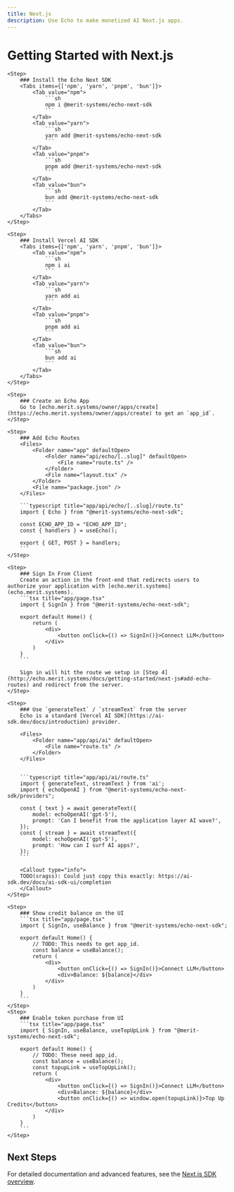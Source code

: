 ```yaml
---
title: Next.js
description: Use Echo to make monetized AI Next.js apps.
---
```



# Getting Started with Next.js

<Steps>

    <Step>
        ### Install the Echo Next SDK
        <Tabs items={['npm', 'yarn', 'pnpm', 'bun']}>
            <Tab value="npm">
                ```sh
                npm i @merit-systems/echo-next-sdk
                ```
            </Tab>
            <Tab value="yarn">
                ```sh
                yarn add @merit-systems/echo-next-sdk
                ```
            </Tab>
            <Tab value="pnpm">
                ```sh
                pnpm add @merit-systems/echo-next-sdk
                ```
            </Tab>
            <Tab value="bun">
                ```sh
                bun add @merit-systems/echo-next-sdk
                ```
            </Tab>
        </Tabs>
    </Step>

    <Step>
        ### Install Vercel AI SDK 
        <Tabs items={['npm', 'yarn', 'pnpm', 'bun']}>
            <Tab value="npm">
                ```sh
                npm i ai
                ```
            </Tab>
            <Tab value="yarn">
                ```sh
                yarn add ai
                ```
            </Tab>
            <Tab value="pnpm">
                ```sh
                pnpm add ai
                ```
            </Tab>
            <Tab value="bun">
                ```sh
                bun add ai
                ```
            </Tab>
        </Tabs>
    </Step>

    <Step>
        ### Create an Echo App
        Go to [echo.merit.systems/owner/apps/create](https://echo.merit.systems/owner/apps/create) to get an `app_id`.
    </Step>

    <Step>
        ### Add Echo Routes
        <Files>
            <Folder name="app" defaultOpen>
                <Folder name="api/echo/[..slug]" defaultOpen>
                    <File name="route.ts" />
                </Folder>
                <File name="layout.tsx" />
            </Folder>
            <File name="package.json" />
        </Files>

        ```typescript title="app/api/echo/[..slug]/route.ts"
        import { Echo } from "@merit-systems/echo-next-sdk";

        const ECHO_APP_ID = "ECHO_APP_ID";
        const { handlers } = useEcho();

        export { GET, POST } = handlers;
        ```
    </Step>

    <Step>
        ### Sign In From Client
        Create an action in the front-end that redirects users to authorize your application with [echo.merit.systems](echo.merit.systems).
        ```tsx title="app/page.tsx"
        import { SignIn } from "@merit-systems/echo-next-sdk";

        export default Home() {
            return (
                <div>
                    <button onClick={() => SignIn()}>Connect LLM</button>
                </div>
            )
        }
        ```

        Sign in will hit the route we setup in [Step 4](http://echo.merit.systems/docs/getting-started/next-js#add-echo-routes) and redirect from the server.
    </Step>

    <Step>
        ### Use `generateText` / `streamText` from the server
        Echo is a standard [Vercel AI SDK](https://ai-sdk.dev/docs/introduction) provider.

        <Files>
            <Folder name="app/api/ai" defaultOpen>
                <File name="route.ts" />
            </Folder>
        </Files>


        ```typescript title="app/api/ai/route.ts"
        import { generateText, streamText } from 'ai';
        import { echoOpenAI } from "@merit-systems/echo-next-sdk/providers";

        const { text } = await generateText({
            model: echoOpenAI('gpt-5'),
            prompt: 'Can I benefit from the application layer AI wave?',
        });
        const { stream } = await streamText({
            model: echoOpenAI('gpt-5'),
            prompt: 'How can I surf AI apps?',
        });
        ```

        <Callout type="info">
        TODO(sragss): Could just copy this exactly: https://ai-sdk.dev/docs/ai-sdk-ui/completion
        </Callout>
    </Step>

    <Step>
        ### Show credit balance on the UI
        ```tsx title="app/page.tsx"
        import { SignIn, useBalance } from "@merit-systems/echo-next-sdk";

        export default Home() {
            // TODO: This needs to get app_id.
            const balance = useBalance();
            return (
                <div>
                    <button onClick={() => SignIn()}>Connect LLM</button>
                    <div>Balance: ${balance}</div>
                </div>
            )
        }
        ```
    </Step>
    <Step>
        ### Enable token purchase from UI
        ```tsx title="app/page.tsx"
        import { SignIn, useBalance, useTopUpLink } from "@merit-systems/echo-next-sdk";

        export default Home() {
            // TODO: These need app_id.
            const balance = useBalance();
            const topupLink = useTopUpLink();
            return (
                <div>
                    <button onClick={() => SignIn()}>Connect LLM</button>
                    <div>Balance: ${balance}</div>
                    <button onClick={() => window.open(topupLink)}>Top Up Credits</button>
                </div>
            )
        }
        ```
    </Step>

</Steps>

## Next Steps

For detailed documentation and advanced features, see the [Next.js SDK overview](/docs/next-sdk).
